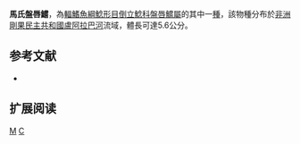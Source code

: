 {{Speciesbox 
| taxon = Chiloglanis marlieri
| status = DD
| status_system = IUCN3.1 
| authority = [[Poll|Poll]], 1952
| synonyms = 
}}

'''馬氏盤唇鱨'''，為[[輻鰭魚綱|輻鰭魚綱]][[鯰形目|鯰形目]][[倒立鯰科|倒立鯰科]][[盤唇鱨屬|盤唇鱨屬]]的其中一[[種|種]]，該物種分布於[[非洲|非洲]][[剛果民主共和國|剛果民主共和國]][[盧阿拉巴河|盧阿拉巴河]]流域，體長可達5.6公分。

==参考文献==
*{{FishBase_species|genus=Chiloglanis|species=marlieri|year=2011|month=12}}

== 扩展阅读 ==
{{refbegin}}
{{wikispecies-inline|Chiloglanis marlieri|馬氏盤唇鱨}}
{{refend}}
{{fish-stub}}
{{Taxonbar|from=Q1096652}}
[[Category:盤唇鱨屬|M]]
[[Category:1952年描述的鱼类|C]]